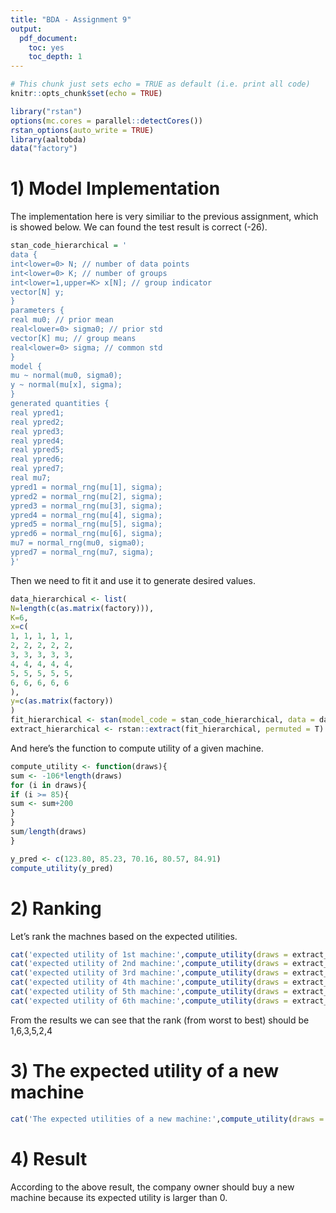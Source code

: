 ```yaml
---
title: "BDA - Assignment 9"
output:
  pdf_document: 
    toc: yes
    toc_depth: 1
---
```



```r
# This chunk just sets echo = TRUE as default (i.e. print all code)
knitr::opts_chunk$set(echo = TRUE)
```

```r
library("rstan")
options(mc.cores = parallel::detectCores())
rstan_options(auto_write = TRUE)
library(aaltobda)
data("factory")
```
# 1) Model Implementation
The implementation here is very similiar to the previous assignment, which is showed below. We can found
the test result is correct (-26).
```r
stan_code_hierarchical = '
data {
int<lower=0> N; // number of data points
int<lower=0> K; // number of groups
int<lower=1,upper=K> x[N]; // group indicator
vector[N] y;
}
parameters {
real mu0; // prior mean
real<lower=0> sigma0; // prior std
vector[K] mu; // group means
real<lower=0> sigma; // common std
}
model {
mu ~ normal(mu0, sigma0);
y ~ normal(mu[x], sigma);
}
generated quantities {
real ypred1;
real ypred2;
real ypred3;
real ypred4;
real ypred5;
real ypred6;
real ypred7;
real mu7;
ypred1 = normal_rng(mu[1], sigma);
ypred2 = normal_rng(mu[2], sigma);
ypred3 = normal_rng(mu[3], sigma);
ypred4 = normal_rng(mu[4], sigma);
ypred5 = normal_rng(mu[5], sigma);
ypred6 = normal_rng(mu[6], sigma);
mu7 = normal_rng(mu0, sigma0);
ypred7 = normal_rng(mu7, sigma);
}'
```
Then we need to fit it and use it to generate desired values. 
```r
data_hierarchical <- list(
N=length(c(as.matrix(factory))),
K=6,
x=c(
1, 1, 1, 1, 1,
2, 2, 2, 2, 2,
3, 3, 3, 3, 3,
4, 4, 4, 4, 4,
5, 5, 5, 5, 5,
6, 6, 6, 6, 6
),
y=c(as.matrix(factory))
)
fit_hierarchical <- stan(model_code = stan_code_hierarchical, data = data_hierarchical)
extract_hierarchical <- rstan::extract(fit_hierarchical, permuted = T)
```
And here's the function to compute utility of a given machine.  

```r
compute_utility <- function(draws){
sum <- -106*length(draws)
for (i in draws){
if (i >= 85){
sum <- sum+200
}
}
sum/length(draws)
}
```

```r
y_pred <- c(123.80, 85.23, 70.16, 80.57, 84.91)
compute_utility(y_pred)
```

# 2) Ranking

Let’s rank the machnes based on the expected utilities.
```r
cat('expected utility of 1st machine:',compute_utility(draws = extract_hierarchical$ypred1),'\n')
cat('expected utility of 2nd machine:',compute_utility(draws = extract_hierarchical$ypred2),'\n')
cat('expected utility of 3rd machine:',compute_utility(draws = extract_hierarchical$ypred3),'\n')
cat('expected utility of 4th machine:',compute_utility(draws = extract_hierarchical$ypred4),'\n')
cat('expected utility of 5th machine:',compute_utility(draws = extract_hierarchical$ypred5),'\n')
cat('expected utility of 6th machine:',compute_utility(draws = extract_hierarchical$ypred6),'\n')
```
From the results we can see that the rank (from worst to best) should be 1,6,3,5,2,4

# 3) The expected utility of a new machine
```r
cat('The expected utilities of a new machine:',compute_utility(draws = extract_hierarchical$ypred7),'\n')
```

# 4) Result
According to the above result, the company owner should buy a new machine because its expected utility is larger than 0.

















